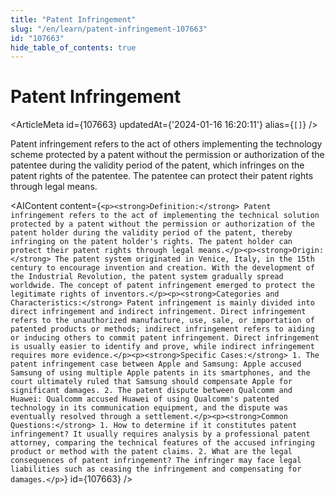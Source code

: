 ```yaml
---
title: "Patent Infringement"
slug: "/en/learn/patent-infringement-107663"
id: "107663"
hide_table_of_contents: true
---
```



# Patent Infringement

<ArticleMeta id={107663} updatedAt={'2024-01-16 16:20:11'} alias={`[]`} />
<div className='border-solid border-b border-t-0 my-4 border-[var(--ifm-color-gray-300)]' />

Patent infringement refers to the act of others implementing the technology scheme protected by a patent without the permission or authorization of the patentee during the validity period of the patent, which infringes on the patent rights of the patentee. The patentee can protect their patent rights through legal means.

<AIContent content={`<p><strong>Definition:</strong> Patent infringement refers to the act of implementing the technical solution protected by a patent without the permission or authorization of the patent holder during the validity period of the patent, thereby infringing on the patent holder's rights. The patent holder can protect their patent rights through legal means.</p><p><strong>Origin:</strong> The patent system originated in Venice, Italy, in the 15th century to encourage invention and creation. With the development of the Industrial Revolution, the patent system gradually spread worldwide. The concept of patent infringement emerged to protect the legitimate rights of inventors.</p><p><strong>Categories and Characteristics:</strong> Patent infringement is mainly divided into direct infringement and indirect infringement. Direct infringement refers to the unauthorized manufacture, use, sale, or importation of patented products or methods; indirect infringement refers to aiding or inducing others to commit patent infringement. Direct infringement is usually easier to identify and prove, while indirect infringement requires more evidence.</p><p><strong>Specific Cases:</strong> 1. The patent infringement case between Apple and Samsung: Apple accused Samsung of using multiple Apple patents in its smartphones, and the court ultimately ruled that Samsung should compensate Apple for significant damages. 2. The patent dispute between Qualcomm and Huawei: Qualcomm accused Huawei of using Qualcomm's patented technology in its communication equipment, and the dispute was eventually resolved through a settlement.</p><p><strong>Common Questions:</strong> 1. How to determine if it constitutes patent infringement? It usually requires analysis by a professional patent attorney, comparing the technical features of the accused infringing product or method with the patent claims. 2. What are the legal consequences of patent infringement? The infringer may face legal liabilities such as ceasing the infringement and compensating for damages.</p>`} id={107663} />
